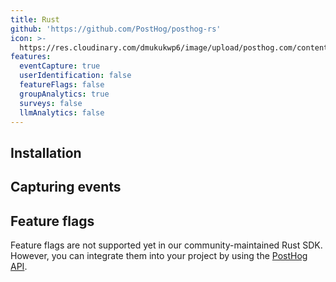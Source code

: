 ```yaml
---
title: Rust
github: 'https://github.com/PostHog/posthog-rs'
icon: >-
  https://res.cloudinary.com/dmukukwp6/image/upload/posthog.com/contents/images/docs/integrate/rust.svg
features:
  eventCapture: true
  userIdentification: false
  featureFlags: false
  groupAnalytics: true
  surveys: false
  llmAnalytics: false
---
```


## Installation


<RustInstall />

## Capturing events


<RustSendEvents />

## Feature flags


<FeatureFlagsLibsIntro />

Feature flags are not supported yet in our community-maintained Rust SDK. However, you can integrate them into your project by using the [PostHog API](/docs/feature-flags/adding-feature-flag-code?tab=api).

